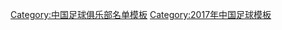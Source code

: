{{Football squad with groups
|name=2017年中乙分类名单海南
|bgcolor=#FFB3E6
|bordercolor=#FFFFFF
|textcolor=#00BFFF
|title=[[海南博盈足球俱乐部|<span style="color:#00BFFF">海口博盈</span>]] — [[2017年中国足球乙级联赛|<span style="color:#00BFFF">2017年</span>]][[中国足球乙级联赛|<span style="color:#00BFFF">中乙联赛第 22 名、南区第 11 名</span>]]
|group1=全年参赛球员
|list1=<div>
{{football squad2 player|no=1|name=[[陈家豪]]}}
{{football squad2 player|no=2|name=[[刘璟瑞]]}}
{{football squad2 player|no=3|name=[[胡晓羽]]}}
{{football squad2 player|no=4|name=[[邢序飞]]}}
{{football squad2 player|no=5|name=[[宋希存]]}}
{{football squad2 player|no=6|name=[[于晨楠]]}}
{{football squad2 player|no=8|name=[[龙宇飞]]}}
{{football squad2 player|no=9|name=[[鄒捷 (足球運動員)|邹捷]]}}
{{football squad2 player|no=11|name=[[张凯铭]]}}
{{football squad2 player|no=13|name={{le|韩超|Han Chao}}}}
{{football squad2 player|no=15|name=[[曹晓飞]]}}
{{football squad2 player|no=16|name=[[季铭义]]}}
{{football squad2 player|no=18|name=[[赵黄]]}}
{{football squad2 player|no=22|name=[[杜旭东]]}}
{{football squad2 player|no=25|name=[[樊群霄]]}}
{{football squad2 player|no=27|name=[[李昭楠]]}}
{{Football squad2 player|no=28|name=[[周世超]]}}
{{Football squad2 player|no=29|name=[[李钢]]}}
{{football squad2 player|no=30|name=[[曹智]]}}
{{football squad2 player|no=32|name=[[黄亚滨]]}}
{{football squad2 player|no=36|name=[[陈硕]]}}
{{Football squad2 player|no=39|name=[[王昊一]]}}
{{Football squad2 player|no=40|name=[[李欣城]]}}
</div>
|group2=夏季转入球员
|list2=<div>
{{Football squad2 player|no=19|name=[[李艺凯]]}}
</div>
|group3=夏季转出球员
|list3=<div>
{{football squad2 player|no=7|name=[[汪云龙]]}}
{{football squad2 player|no=10|name=[[王琦 (1984年)|王琦]]}}
{{football squad2 player|no=17|name=[[薛晨 (足球运动员)|薛晨]]}}
{{football squad2 player|no=21|name=[[蔡顺 (足球运动员)|蔡顺]]}}
</div>
|group4=主教练
|list4=[[麦超]]（至第 2 轮）；[[黄崇 (足球教练)|黄崇]]（代理，至第 4 轮）；[[符杰]]（代理，至第 8 轮）；{{flagicon|ESP}} [[Bombin Garrido Andoni|安东尼]]
}}
<noinclude>
{{DEFAULTSORT:Hainan Boying F.C. Squad 2017}}
[[Category:中国足球俱乐部名单模板]]
[[Category:2017年中国足球模板]]
</noinclude>
